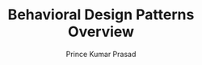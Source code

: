 ---
guideId: DESIGN-PATTERNS-101
moduleId: DESIGN-PATTERNS-12
title: Behavioral Design Patterns Overview
description: Learn patterns that focus on object communication and behavior.
author: Prince Kumar Prasad
author_url: https://www.linkedin.com/in/prince63/
---